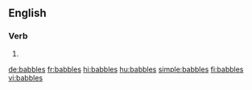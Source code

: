 ==English==

===Verb===
{{head|en|verb form}}

# {{en-third-person singular of|babble}}

[[de:babbles]]
[[fr:babbles]]
[[hi:babbles]]
[[hu:babbles]]
[[simple:babbles]]
[[fi:babbles]]
[[vi:babbles]]